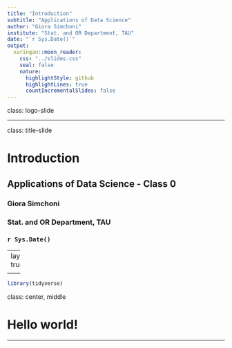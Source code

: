 ---
title: "Introduction"
subtitle: "Applications of Data Science"
author: "Giora Simchoni"
institute: "Stat. and OR Department, TAU"
date: "`r Sys.Date()`"
output:
  xaringan::moon_reader:
    css: "../slides.css"
    seal: false
    nature:
      highlightStyle: github
      highlightLines: true
      countIncrementalSlides: false
---

class: logo-slide

---

class: title-slide

# Introduction

## Applications of Data Science - Class 0

### Giora Simchoni
### Stat. and OR Department, TAU
### `r Sys.Date()`

---
layout: true
  
<div class="my-footer">
<span>
<a href="https://github.com/DSApps-2020" target="_blank">Applications of Data Science
</a>
</span>
</div>

---

```{r packages, echo=FALSE, message=FALSE, warning=FALSE}
library(tidyverse)
```

class: center, middle

# Hello world!

---